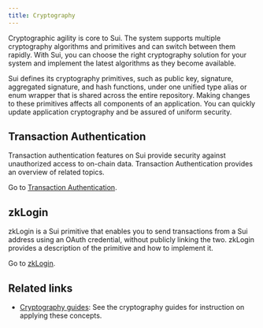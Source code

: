 ```yaml
---
title: Cryptography
---
```


Cryptographic agility is core to Sui. The system supports multiple cryptography algorithms and primitives and can switch between them rapidly. With Sui, you can choose the right cryptography solution for your system and implement the latest algorithms as they become available.

Sui defines its cryptography primitives, such as public key, signature, aggregated signature, and hash functions, under one unified type alias or enum wrapper that is shared across the entire repository. Making changes to these primitives affects all components of an application. You can quickly update application cryptography and be assured of uniform security.

## Transaction Authentication

Transaction authentication features on Sui provide security against unauthorized access to on-chain data. Transaction Authentication provides an overview of related topics.

Go to [Transaction Authentication](./cryptography/transaction-auth.mdx).

## zkLogin

zkLogin is a Sui primitive that enables you to send transactions from a Sui address using an OAuth credential, without publicly linking the two. zkLogin provides a description of the primitive and how to implement it.

Go to [zkLogin](./cryptography/zklogin.mdx).

## Related links

- [Cryptography guides](../guides/developer/cryptography.mdx): See the cryptography guides for instruction on applying these concepts.